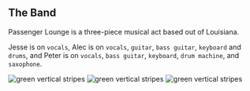 
## The Band

<PageDescription>

Passenger Lounge is a three-piece musical act based out of Louisiana.

Jesse is on `vocals`, Alec is on `vocals`, `guitar`, `bass guitar`, `keyboard` and `drums`, and Peter is on `vocals`, `bass guitar`,
`keyboard`, `drum machine`, and `saxophone`.

</PageDescription>

<FeatureCard
    color="dark"
    href="/discography/viscous"
    title="Latest Release"
    actionIcon="arrowRight"
    className="homepage-feature"
    >

<ArtDirection>

![green vertical stripes](../images/blue-stripes-mobile.jpg)
![green vertical stripes](../images/blue-stripes-tablet.jpg)
![green vertical stripes](../images/blue-stripes.jpg)

</ArtDirection>

</FeatureCard>
